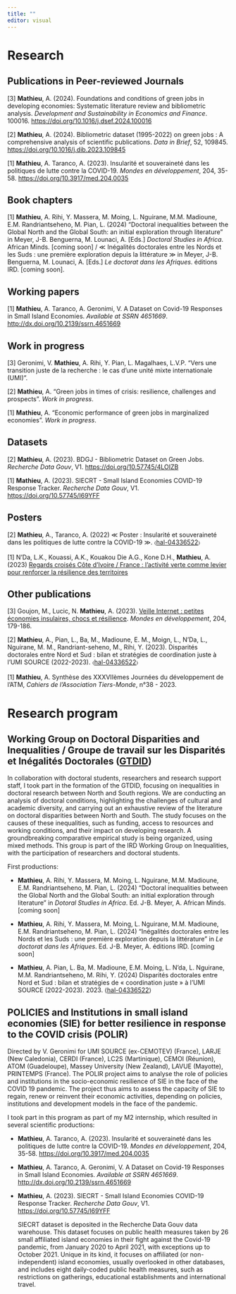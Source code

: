```yaml
---
title: ""
editor: visual
---
```


# Research

## Publications in Peer-reviewed Journals

\[3\] **Mathieu**, A. (2024). Foundations and conditions of green jobs in developing economies: Systematic literature review and bibliometric analysis. *Development and Sustainability in Economics and Finance*. 100016. <https://doi.org/10.1016/j.dsef.2024.100016>

\[2\] **Mathieu**, A. (2024). Bibliometric dataset (1995-2022) on green jobs : A comprehensive analysis of scientific publications. *Data in Brief*, 52, 109845. <https://doi.org/10.1016/j.dib.2023.109845>

\[1\] **Mathieu**, A. Taranco, A. (2023). Insularité et souveraineté dans les politiques de lutte contre la COVID-19. *Mondes en développement*, 204, 35-58. <https://doi.org/10.3917/med.204.0035>

## Book chapters

\[1\] **Mathieu**, A. Rihi, Y. Massera, M. Moing, L. Nguirane, M.M. Madioune, E.M. Randriantseheno, M. Pian, L. (2024) "Doctoral inequalities between the Global North and the Global South: an initial exploration through literature" in Meyer, J-B. Benguerna, M. Lounaci, A. \[Eds.\] *Doctoral Studies in Africa*. African Minds. \[coming soon\] / ≪ Inégalités doctorales entre les Nords et les Suds : une première exploration depuis la littérature ≫ in Meyer, J-B. Benguerna, M. Lounaci, A. \[Eds.\] *Le doctorat dans les Afriques*. éditions IRD. \[coming soon\].

## Working papers

\[1\] **Mathieu**, A. Taranco, A. Geronimi, V. A Dataset on Covid-19 Responses in Small Island Economies. *Available at SSRN 4651669*. <http://dx.doi.org/10.2139/ssrn.4651669>

## Work in progress

\[3\] Geronimi, V. **Mathieu**, A. Rihi, Y. Pian, L. Magalhaes, L.V.P. "Vers une transition juste de la recherche : le cas d'une unité mixte internationale (UMI)".

\[2\] **Mathieu**, A. "Green jobs in times of crisis: resilience, challenges and prospects". *Work in progress*.

\[1\] **Mathieu**, A. "Economic performance of green jobs in marginalized economies". *Work in progress*.

## Datasets

\[2\] **Mathieu**, A. (2023). BDGJ - Bibliometric Dataset on Green Jobs. *Recherche Data Gouv*, V1. <https://doi.org/10.57745/4LOIZB>

\[1\] **Mathieu**, A. (2023). SIECRT - Small Island Economies COVID-19 Response Tracker. *Recherche Data Gouv*, V1. <https://doi.org/10.57745/I69YFF>

## Posters

\[2\] **Mathieu**, A., Taranco, A. (2022) ≪ Poster : Insularité et souveraineté dans les politiques de lutte contre la COVID-19 ≫. 〈[hal-04336522](https://universite-paris-saclay.hal.science/hal-04201117)〉

\[1\] N'Da, L.K., Kouassi, A.K., Kouakou Die A.G., Kone D.H., **Mathieu**, A. (2023) [Regards croisés Côte d'Ivoire / France : l'activité verte comme levier pour renforcer la résilience des territoires](https://www.umi-source.uvsq.fr/les-journees-scientifiques-de-lumi-source-2023)

## Other publications

\[3\] Goujon, M., Lucic, N. **Mathieu**, A. (2023). [Veille Internet : petites économies insulaires, chocs et résilience](https://www-cairn-info.ezproxy.universite-paris-saclay.fr/revue-mondes-en-developpement-2023-4-page-179.htm). *Mondes en développement*, 204, 179-186.

\[2\] **Mathieu**, A., Pian, L., Ba, M., Madioune, E. M., Moign, L., N'Da, L., Nguirane, M. M., Randriant-seheno, M., Rihi, Y. (2023). Disparités doctorales entre Nord et Sud : bilan et stratégies de coordination juste à l'UMI SOURCE (2022-2023). 〈[hal-04336522](https://hal-lara.archives-ouvertes.fr/hal-04336522)〉

\[1\] **Mathieu**, A. Synthèse des XXXVIIèmes Journées du développement de l'ATM, *Cahiers de l'Association Tiers-Monde*, n°38 - 2023.

# Research program

## Working Group on Doctoral Disparities and Inequalities / Groupe de travail sur les Disparités et Inégalités Doctorales ([GTDID](https://www.umi-source.uvsq.fr/gt-disparites-et-inegalites-doctorales))

In collaboration with doctoral students, researchers and research support staff, I took part in the formation of the GTDID, focusing on inequalities in doctoral research between North and South regions. We are conducting an analysis of doctoral conditions, highlighting the challenges of cultural and academic diversity, and carrying out an exhaustive review of the literature on doctoral disparities between North and South. The study focuses on the causes of these inequalities, such as funding, access to resources and working conditions, and their impact on developing research. A groundbreaking comparative empirical study is being organized, using mixed methods. This group is part of the IRD Working Group on Inequalities, with the participation of researchers and doctoral students.

First productions:

-   **Mathieu**, A. Rihi, Y. Massera, M. Moing, L. Nguirane, M.M. Madioune, E.M. Randriantseheno, M. Pian, L. (2024) "Doctoral inequalities between the Global North and the Global South: an initial exploration through literature" in *Dotoral Studies in Africa*. Ed. J-B. Meyer, A. African Minds. \[coming soon\]

-   **Mathieu**, A. Rihi, Y. Massera, M. Moing, L. Nguirane, M.M. Madioune, E.M. Randriantseheno, M. Pian, L. (2024) "Inégalités doctorales entre les Nords et les Suds : une première exploration depuis la littérature" in *Le doctorat dans les Afriques*. Ed. J-B. Meyer, A. éditions IRD. \[coming soon\]

-   **Mathieu**, A. Pian, L. Ba, M. Madioune, E.M. Moing, L. N'da, L. Nguirane, M.M. Randriantseheno, M. Rihi, Y. (2024) Disparités doctorales entre Nord et Sud : bilan et stratégies de « coordination juste » à l'UMI SOURCE (2022-2023). 2023. ⟨[hal-04336522](https://hal-lara.archives-ouvertes.fr/hal-04336522)⟩

## POLICIES and Institutions in small island economies (SIE) for better resilience in response to the COVID crisis (POLIR)

Directed by V. Geronimi for UMI SOURCE (ex-CEMOTEV) (France), LARJE (New Caledonia), CERDI (France), LC2S (Martinique), CEMOI (Réunion), ATOM (Guadeloupe), Massey University (New Zealand), LAVUE (Mayotte), PRINTEMPS (France). The POLIR project aims to analyse the role of policies and institutions in the socio-economic resilience of SIE in the face of the COVID 19 pandemic. The project thus aims to assess the capacity of SIE to regain, renew or reinvent their economic activities, depending on policies, institutions and development models in the face of the pandemic.

I took part in this program as part of my M2 internship, which resulted in several scientific productions:

-   **Mathieu**, A. Taranco, A. (2023). Insularité et souveraineté dans les politiques de lutte contre la COVID-19. *Mondes en développement*, 204, 35-58. <https://doi.org/10.3917/med.204.0035>

-   **Mathieu**, A. Taranco, A. Geronimi, V. A Dataset on Covid-19 Responses in Small Island Economies. *Available at SSRN 4651669*. <http://dx.doi.org/10.2139/ssrn.4651669>

-   **Mathieu**, A. (2023). SIECRT - Small Island Economies COVID-19 Response Tracker. *Recherche Data Gouv*, V1. <https://doi.org/10.57745/I69YFF>

    SIECRT dataset is deposited in the Recherche Data Gouv data warehouse. This dataset focuses on public health measures taken by 26 small affiliated island economies in their fight against the Covid-19 pandemic, from January 2020 to April 2021, with exceptions up to October 2021. Unique in its kind, it focuses on affiliated (or non-independent) island economies, usually overlooked in other databases, and includes eight daily-coded public health measures, such as restrictions on gatherings, educational establishments and international travel.
